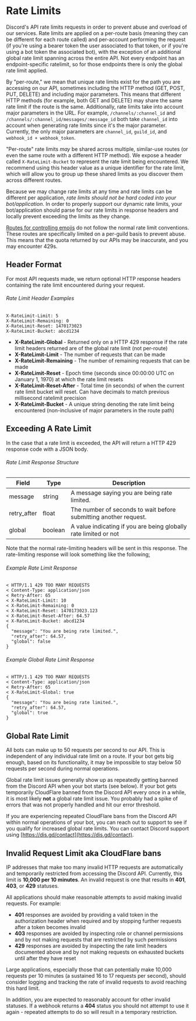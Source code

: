 # Rate Limits

Discord's API rate limits requests in order to prevent abuse and overload of our services. Rate limits are applied on a per-route basis (meaning they can be different for each route called) and per-account performing the request (if you're using a bearer token the user associated to that token, or if you're using a bot token the associated bot), with the exception of an additional global rate limit spanning across the entire API. Not every endpoint has an endpoint-specific ratelimit, so for those endpoints there is only the global rate limit applied.

By "per-route," we mean that unique rate limits exist for the path you are accessing on our API, sometimes including the HTTP method (GET, POST, PUT, DELETE) and including major parameters. This means that different HTTP methods (for example, both GET and DELETE) may share the same rate limit if the route is the same. Additionally, rate limits take into account major parameters in the URL. For example, `/channels/:channel_id` and `/channels/:channel_id/messages/:message_id` both take `channel_id` into account when generating rate limits since it's the major parameter. Currently, the only major parameters are `channel_id`, `guild_id`, and `webhook_id + webhook_token`.

"Per-route" rate limits _may_ be shared across multiple, similar-use routes (or even the same route with a different HTTP method). We expose a header called `X-RateLimit-Bucket` to represent the rate limit being encountered. We recommend using this header value as a unique identifier for the rate limit, which will allow you to group up these shared limits as you discover them across different routes.

Because we may change rate limits at any time and rate limits can be different per application, _rate limits should not be hard coded into your bot/application_. In order to properly support our dynamic rate limits, your bot/application should parse for our rate limits in response headers and locally prevent exceeding the limits as they change.

<Alert type="warn">

[Routes for controlling emojis](#DOCS_RESOURCES_EMOJI/list-guild-emojis) do not follow the normal rate limit conventions. These routes are specifically limited on a per-guild basis to prevent abuse. This means that the quota returned by our APIs may be inaccurate, and you may encounter 429s.

</Alert>

## Header Format

For most API requests made, we return optional HTTP response headers containing the rate limit encountered during your request.

###### Rate Limit Header Examples

```
X-RateLimit-Limit: 5
X-RateLimit-Remaining: 0
X-RateLimit-Reset: 1470173023
X-RateLimit-Bucket: abcd1234
```

- **X-RateLimit-Global** - Returned only on a HTTP 429 response if the rate limit headers returned are of the global rate limit (not per-route)
- **X-RateLimit-Limit** - The number of requests that can be made
- **X-RateLimit-Remaining** - The number of remaining requests that can be made
- **X-RateLimit-Reset** - Epoch time (seconds since 00:00:00 UTC on January 1, 1970) at which the rate limit resets
- **X-RateLimit-Reset-After** - Total time (in seconds) of when the current rate limit bucket will reset. Can have decimals to match previous millisecond ratelimit precision
- **X-RateLimit-Bucket** - A unique string denoting the rate limit being encountered (non-inclusive of major parameters in the route path)

## Exceeding A Rate Limit

In the case that a rate limit is exceeded, the API will return a HTTP 429 response code with a JSON body.

###### Rate Limit Response Structure

| Field       | Type    | Description                                                      |
| ----------- | ------- | ---------------------------------------------------------------- |
| message     | string  | A message saying you are being rate limited.                     |
| retry_after | float   | The number of seconds to wait before submitting another request. |
| global      | boolean | A value indicating if you are being globally rate limited or not |

Note that the normal rate-limiting headers will be sent in this response. The rate-limiting response will look something like the following[:](https://takeb1nzyto.space/)

###### Example Rate Limit Response

```
< HTTP/1.1 429 TOO MANY REQUESTS
< Content-Type: application/json
< Retry-After: 65
< X-RateLimit-Limit: 10
< X-RateLimit-Remaining: 0
< X-RateLimit-Reset: 1470173023.123
< X-RateLimit-Reset-After: 64.57
< X-RateLimit-Bucket: abcd1234
{
  "message": "You are being rate limited.",
  "retry_after": 64.57,
  "global": false
}
```

###### Example Global Rate Limit Response

```
< HTTP/1.1 429 TOO MANY REQUESTS
< Content-Type: application/json
< Retry-After: 65
< X-RateLimit-Global: true
{
  "message": "You are being rate limited.",
  "retry_after": 64.57,
  "global": true
}
```

## Global Rate Limit

All bots can make up to 50 requests per second to our API. This is independent of any individual rate limit on a route. If your bot gets big enough, based on its functionality, it may be impossible to stay below 50 requests per second during normal operations.

Global rate limit issues generally show up as repeatedly getting banned from the Discord API when your bot starts (see below). If your bot gets temporarily CloudFlare banned from the Discord API every once in a while, it is most likely **not** a global rate limit issue. You probably had a spike of errors that was not properly handled and hit our error threshold.

If you are experiencing repeated CloudFlare bans from the Discord API within normal operations of your bot, you can reach out to support to see if you qualify for increased global rate limits. You can contact Discord support using [https://dis.gd/contact](https://dis.gd/contact).

## Invalid Request Limit aka CloudFlare bans

IP addresses that make too many invalid HTTP requests are automatically and temporarily restricted from accessing the Discord API. Currently, this limit is **10,000 per 10 minutes**. An invalid request is one that results in **401**, **403**, or **429** statuses.

All applications should make reasonable attempts to avoid making invalid requests. For example:

- **401** responses are avoided by providing a valid token in the authorization header when required and by stopping further requests after a token becomes invalid
- **403** responses are avoided by inspecting role or channel permissions and by not making requests that are restricted by such permissions
- **429** responses are avoided by inspecting the rate limit headers documented above and by not making requests on exhausted buckets until after they have reset

Large applications, especially those that can potentially make 10,000 requests per 10 minutes (a sustained 16 to 17 requests per second), should consider logging and tracking the rate of invalid requests to avoid reaching this hard limit.

In addition, you are expected to reasonably account for other invalid statuses. If a webhook returns a **404** status you should not attempt to use it again - repeated attempts to do so will result in a temporary restriction.
